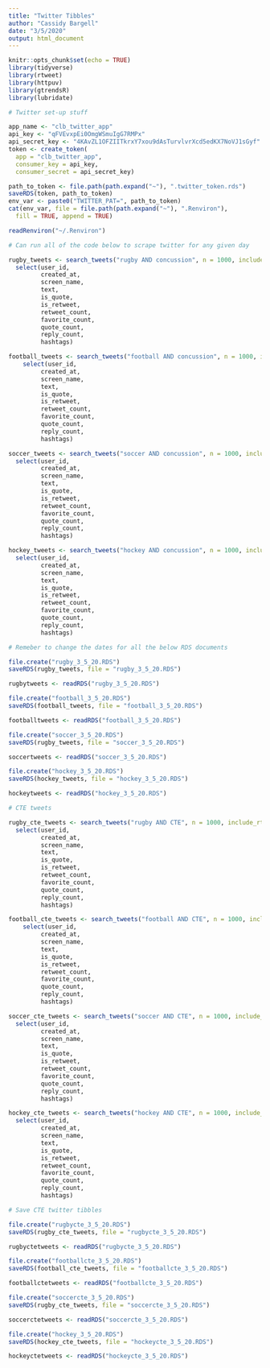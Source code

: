 ```yaml
---
title: "Twitter Tibbles"
author: "Cassidy Bargell"
date: "3/5/2020"
output: html_document
---
```


```r
knitr::opts_chunk$set(echo = TRUE)
library(tidyverse)
library(rtweet)
library(httpuv)
library(gtrendsR)
library(lubridate)
```

```r

# Twitter set-up stuff

app_name <- "clb_twitter_app"
api_key <- "qFVEvxpEi0OmgWSmuIgG7RMPx"
api_secret_key <- "4KAvZL1OFZIITkrxY7xou9dAsTurvlvrXcd5edKX7NoVJ1sGyf"
token <- create_token(
  app = "clb_twitter_app",
  consumer_key = api_key,
  consumer_secret = api_secret_key)

path_to_token <- file.path(path.expand("~"), ".twitter_token.rds")
saveRDS(token, path_to_token)
env_var <- paste0("TWITTER_PAT=", path_to_token)
cat(env_var, file = file.path(path.expand("~"), ".Renviron"), 
  fill = TRUE, append = TRUE)

readRenviron("~/.Renviron")
```

```r

# Can run all of the code below to scrape twitter for any given day

rugby_tweets <- search_tweets("rugby AND concussion", n = 1000, include_rts = FALSE) %>%
  select(user_id, 
         created_at, 
         screen_name, 
         text, 
         is_quote, 
         is_retweet, 
         retweet_count, 
         favorite_count, 
         quote_count, 
         reply_count, 
         hashtags)

football_tweets <- search_tweets("football AND concussion", n = 1000, include_rts = FALSE) %>%
    select(user_id, 
         created_at, 
         screen_name, 
         text, 
         is_quote, 
         is_retweet, 
         retweet_count, 
         favorite_count, 
         quote_count, 
         reply_count, 
         hashtags)

soccer_tweets <- search_tweets("soccer AND concussion", n = 1000, include_rts = FALSE) %>% 
  select(user_id, 
         created_at, 
         screen_name, 
         text, 
         is_quote, 
         is_retweet, 
         retweet_count, 
         favorite_count, 
         quote_count, 
         reply_count, 
         hashtags)

hockey_tweets <- search_tweets("hockey AND concussion", n = 1000, include_rts = FALSE) %>% 
  select(user_id, 
         created_at, 
         screen_name, 
         text, 
         is_quote, 
         is_retweet, 
         retweet_count, 
         favorite_count, 
         quote_count, 
         reply_count, 
         hashtags)
```


```r

# Remeber to change the dates for all the below RDS documents 

file.create("rugby_3_5_20.RDS")
saveRDS(rugby_tweets, file = "rugby_3_5_20.RDS")

rugbytweets <- readRDS("rugby_3_5_20.RDS")

file.create("football_3_5_20.RDS")
saveRDS(football_tweets, file = "football_3_5_20.RDS")

footballtweets <- readRDS("football_3_5_20.RDS")

file.create("soccer_3_5_20.RDS")
saveRDS(rugby_tweets, file = "soccer_3_5_20.RDS")

soccertweets <- readRDS("soccer_3_5_20.RDS")

file.create("hockey_3_5_20.RDS")
saveRDS(hockey_tweets, file = "hockey_3_5_20.RDS")

hockeytweets <- readRDS("hockey_3_5_20.RDS")
```

```r

# CTE tweets

rugby_cte_tweets <- search_tweets("rugby AND CTE", n = 1000, include_rts = FALSE) %>%
  select(user_id, 
         created_at, 
         screen_name, 
         text, 
         is_quote, 
         is_retweet, 
         retweet_count, 
         favorite_count, 
         quote_count, 
         reply_count, 
         hashtags)

football_cte_tweets <- search_tweets("football AND CTE", n = 1000, include_rts = FALSE) %>%
    select(user_id, 
         created_at, 
         screen_name, 
         text, 
         is_quote, 
         is_retweet, 
         retweet_count, 
         favorite_count, 
         quote_count, 
         reply_count, 
         hashtags)

soccer_cte_tweets <- search_tweets("soccer AND CTE", n = 1000, include_rts = FALSE) %>% 
  select(user_id, 
         created_at, 
         screen_name, 
         text, 
         is_quote, 
         is_retweet, 
         retweet_count, 
         favorite_count, 
         quote_count, 
         reply_count, 
         hashtags)

hockey_cte_tweets <- search_tweets("hockey AND CTE", n = 1000, include_rts = FALSE) %>% 
  select(user_id, 
         created_at, 
         screen_name, 
         text, 
         is_quote, 
         is_retweet, 
         retweet_count, 
         favorite_count, 
         quote_count, 
         reply_count, 
         hashtags)
```

```r

# Save CTE twitter tibbles

file.create("rugbycte_3_5_20.RDS")
saveRDS(rugby_cte_tweets, file = "rugbycte_3_5_20.RDS")

rugbyctetweets <- readRDS("rugbycte_3_5_20.RDS")

file.create("footballcte_3_5_20.RDS")
saveRDS(football_cte_tweets, file = "footballcte_3_5_20.RDS")

footballctetweets <- readRDS("footballcte_3_5_20.RDS")

file.create("soccercte_3_5_20.RDS")
saveRDS(rugby_cte_tweets, file = "soccercte_3_5_20.RDS")

soccerctetweets <- readRDS("soccercte_3_5_20.RDS")

file.create("hockey_3_5_20.RDS")
saveRDS(hockey_cte_tweets, file = "hockeycte_3_5_20.RDS")

hockeyctetweets <- readRDS("hockeycte_3_5_20.RDS")
```


